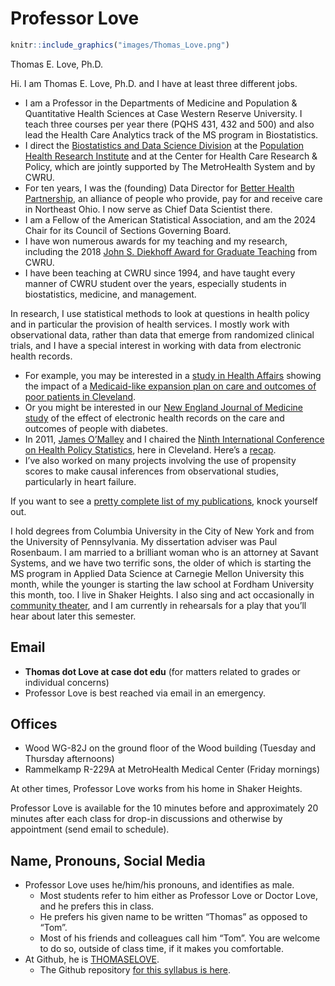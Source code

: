 # Professor Love {#sec-professorlove}

```r
knitr::include_graphics("images/Thomas_Love.png")
```

Thomas E. Love, Ph.D.

Hi. I am Thomas E. Love, Ph.D. and I have at least three different jobs.

- I am a Professor in the Departments of Medicine and Population & Quantitative Health Sciences at Case Western Reserve University. I teach three courses per year there (PQHS 431, 432 and 500) and also lead the Health Care Analytics track of the MS program in Biostatistics.
- I direct the [Biostatistics and Data Science Division](https://www.metrohealth.org/population-health-research-institute/biostatistics-and-data-sciences) at the [Population Health Research Institute](https://www.metrohealth.org/population-health-research-institute) and at the Center for Health Care Research & Policy, which are jointly supported by The MetroHealth System and by CWRU.
- For ten years, I was the (founding) Data Director for [Better Health Partnership](http://betterhealthpartnership.org/), an alliance of people who provide, pay for and receive care in Northeast Ohio. I now serve as Chief Data Scientist there.
- I am a Fellow of the American Statistical Association, and am the 2024 Chair for its Council of Sections Governing Board.
- I have won numerous awards for my teaching and my research, including the 2018 [John S. Diekhoff Award for Graduate Teaching](https://students.case.edu/traditions/awards/diekhoff/) from CWRU.
- I have been teaching at CWRU since 1994, and have taught every manner of CWRU student over the years, especially students in biostatistics, medicine, and management.

In research, I use statistical methods to look at questions in health policy and in particular the provision of health services. I mostly work with observational data, rather than data that emerge from randomized clinical trials, and I have a special interest in working with data from electronic health records.

- For example, you may be interested in a [study in Health Affairs](http://content.healthaffairs.org/content/34/7/1121.abstract) showing the impact of a [Medicaid-like expansion plan on care and outcomes of poor patients in Cleveland](http://thedaily.case.edu/new-study-shows-prepared-safety-net-improves-care-saves-money-in-medicaid-expansion-population/).
- Or you might be interested in our [New England Journal of Medicine study](http://www.nejm.org/doi/full/10.1056/NEJMsa1102519) of the effect of electronic health records on the care and outcomes of people with diabetes.
- In 2011, [James O'Malley](https://tdi.dartmouth.edu/about/our-people/directory/james-omalley-phd) and I chaired the [Ninth International Conference on Health Policy Statistics](https://ww2.amstat.org/meetings/ichps/2011/index.cfm?fuseaction=main), here in Cleveland. Here's a [recap](https://link.springer.com/article/10.1007%2Fs10742-012-0096-8). 
- I've also worked on many projects involving the use of propensity scores to make causal inferences from observational studies, particularly in heart failure.

If you want to see a [pretty complete list of my publications](https://www.ncbi.nlm.nih.gov/myncbi/thomas.love.1/bibliography/public/), knock yourself out. 

I hold degrees from Columbia University in the City of New York and from the University of Pennsylvania. My dissertation adviser was Paul Rosenbaum. I am married to a brilliant woman who is an attorney at Savant Systems, and we have two terrific sons, the older of which is starting the MS program in Applied Data Science at Carnegie Mellon University this month, while the younger is starting the law school at Fordham University this month, too. I live in Shaker Heights. I also sing and act occasionally in [community theater](https://github.com/THOMASELOVE/theater), and I am currently in rehearsals for a play that you'll hear about later this semester.

## Email 

- **Thomas dot Love at case dot edu** (for matters related to grades or individual concerns)
- Professor Love is best reached via email in an emergency.

## Offices

- Wood WG-82J on the ground floor of the Wood building (Tuesday and Thursday afternoons)
- Rammelkamp R-229A at MetroHealth Medical Center (Friday mornings)

At other times, Professor Love works from his home in Shaker Heights. 

Professor Love is available for the 10 minutes before and approximately 20 minutes after each class for drop-in discussions and otherwise by appointment (send email to schedule). 

## Name, Pronouns, Social Media

- Professor Love uses he/him/his pronouns, and identifies as male.
    - Most students refer to him either as Professor Love or Doctor Love, and he prefers this in class.
    - He prefers his given name to be written "Thomas" as opposed to "Tom".
    - Most of his friends and colleagues call him "Tom". You are welcome to do so, outside of class time, if it makes you comfortable.
- At Github, he is [THOMASELOVE](https://github.com/THOMASELOVE).
    - The Github repository [for this syllabus is here](https://github.com/THOMASELOVE/431-syllabus-2024).
